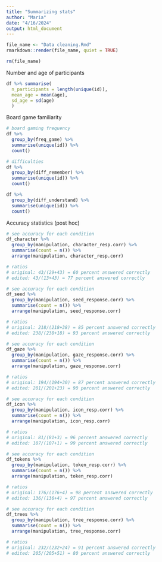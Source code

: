 ```yaml
---
title: "Summarizing stats"
author: "Maria"
date: "4/16/2024"
output: html_document
---
```


```r

file_name <- "Data cleaning.Rmd"
rmarkdown::render(file_name, quiet = TRUE)

rm(file_name)
```

Number and age of participants

```r
df %>% summarise(
  n_participants = length(unique(id)),
  mean_age = mean(age),
  sd_age = sd(age)
  )

```

Board game familiarity

```r
# board gaming frequency
df %>%
  group_by(freq_game) %>% 
  summarise(unique(id)) %>% 
  count()

# difficulties 
df %>%
  group_by(diff_remember) %>% 
  summarise(unique(id)) %>% 
  count()

df %>%
  group_by(diff_understand) %>% 
  summarise(unique(id)) %>% 
  count()

```

Accuracy statistics (post hoc)

```r
# see accuracy for each condition
df_character %>%
  group_by(manipulation, character_resp.corr) %>% 
  summarise(count = n()) %>%
  arrange(manipulation, character_resp.corr)

# ratios
# original: 43/(29+43) = 60 percent answered correctly
# edited: 43/(13+43) = 77 percent answered correctly

```

```r
# see accuracy for each condition
df_seed %>%
  group_by(manipulation, seed_response.corr) %>% 
  summarise(count = n()) %>%
  arrange(manipulation, seed_response.corr)

# ratios
# original: 218/(218+38) = 85 percent answered correctly
# edited: 238/(238+18) = 93 percent answered correctly
```
```r
# see accuracy for each condition
df_gaze %>%
  group_by(manipulation, gaze_response.corr) %>% 
  summarise(count = n()) %>%
  arrange(manipulation, gaze_response.corr)

# ratios
# original: 194/(194+30) = 87 percent answered correctly
# edited: 201/(201+23) = 90 percent answered correctly
```

```r
# see accuracy for each condition
df_icon %>%
  group_by(manipulation, icon_resp.corr) %>% 
  summarise(count = n()) %>%
  arrange(manipulation, icon_resp.corr)

# ratios
# original: 81/(81+3) = 96 percent answered correctly
# edited: 107/(107+1) = 99 percent answered correctly
```

```r
# see accuracy for each condition
df_tokens %>%
  group_by(manipulation, token_resp.corr) %>% 
  summarise(count = n()) %>%
  arrange(manipulation, token_resp.corr)

# ratios
# original: 176/(176+4) = 98 percent answered correctly
# edited: 136/(136+4) = 97 percent answered correctly
```

```r
# see accuracy for each condition
df_trees %>%
  group_by(manipulation, tree_response.corr) %>% 
  summarise(count = n()) %>%
  arrange(manipulation, tree_response.corr)

# ratios
# original: 232/(232+24) = 91 percent answered correctly
# edited: 205/(205+51) = 80 percent answered correctly
```

